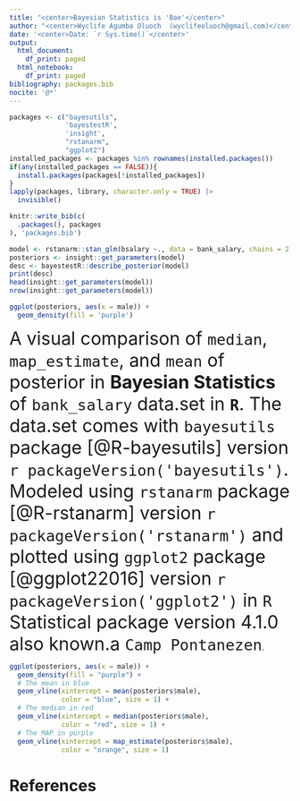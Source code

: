 ```yaml
---
title: "<center>Bayesian Statistics is 'Bae'</center>"
author: "<center>Wyclife Agumba Oluoch  (wyclifeoluoch@gmail.com)</center>"
date: '<center>Date: `r Sys.time()`</center>'
output:
  html_document:
    df_print: paged
  html_notebook:
    df_print: paged
bibliography: packages.bib
nocite: '@*'
---
```


```r
packages <- c("bayesutils",
              'bayestestR',
              'insight',
              "rstanarm",
              "ggplot2")
installed_packages <- packages %in% rownames(installed.packages())
if(any(installed_packages == FALSE)){
  install.packages(packages[!installed_packages])
}
lapply(packages, library, character.only = TRUE) |> 
  invisible()
```

```r
knitr::write_bib(c(
  .packages(), packages
), 'packages.bib')
```


```r
model <- rstanarm::stan_glm(bsalary ~., data = bank_salary, chains = 2, iter = 10000, warmup = 5000)
posteriors <- insight::get_parameters(model)
desc <- bayestestR::describe_posterior(model)
print(desc)
head(insight::get_parameters(model))
nrow(insight::get_parameters(model))
```
```r
ggplot(posteriors, aes(x = male)) +
  geom_density(fill = 'purple')
```
<font size = '6'>A visual comparison of `median`, `map_estimate`, and `mean` of posterior in **Bayesian Statistics** of `bank_salary` data.set in **`R`**. The data.set comes with `bayesutils` package [@R-bayesutils] version `r packageVersion('bayesutils')`. Modeled using `rstanarm` package [@R-rstanarm] version `r packageVersion('rstanarm')` and plotted using `ggplot2` package [@ggplot22016] version `r packageVersion('ggplot2')` in `R` Statistical package version 4.1.0 also known.a `Camp Pontanezen`</font>. 
```r
ggplot(posteriors, aes(x = male)) +
  geom_density(fill = "purple") +
  # The mean in blue
  geom_vline(xintercept = mean(posteriors$male), 
             color = "blue", size = 1) +
  # The median in red
  geom_vline(xintercept = median(posteriors$male), 
             color = "red", size = 1) +
  # The MAP in purple
  geom_vline(xintercept = map_estimate(posteriors$male), 
             color = "orange", size = 1)
```
# References